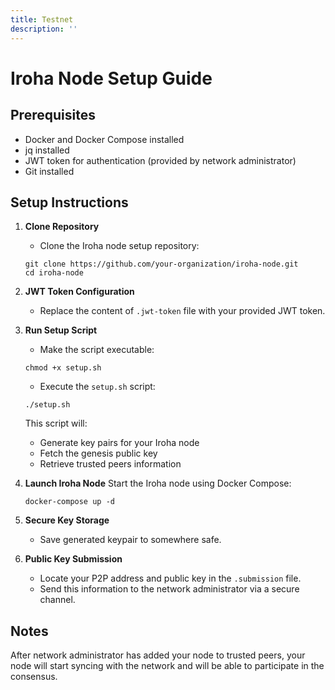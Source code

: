 ```yaml
---
title: Testnet
description: ''
---
```


# Iroha Node Setup Guide

## Prerequisites

- Docker and Docker Compose installed
- jq installed
- JWT token for authentication (provided by network administrator)
- Git installed

## Setup Instructions

1. **Clone Repository**
   - Clone the Iroha node setup repository:
   ```
   git clone https://github.com/your-organization/iroha-node.git
   cd iroha-node
   ```

2. **JWT Token Configuration**
   - Replace the content of `.jwt-token` file with your provided JWT token.

3. **Run Setup Script**
   - Make the script executable:
   ```
   chmod +x setup.sh
   ```
   - Execute the `setup.sh` script:
   ```
   ./setup.sh
   ```
   This script will:
   - Generate key pairs for your Iroha node
   - Fetch the genesis public key
   - Retrieve trusted peers information

4. **Launch Iroha Node**
   Start the Iroha node using Docker Compose:
   ```
   docker-compose up -d
   ```

5. **Secure Key Storage**
   - Save generated keypair to somewhere safe.

6. **Public Key Submission**
   - Locate your P2P address and public key in the `.submission` file.
   - Send this information to the network administrator via a secure channel.

## Notes
After network administrator has added your node to trusted peers, your node will start syncing with the network and will be able to participate in the consensus.